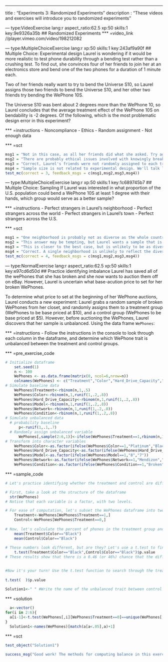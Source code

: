 --- 
title       : "Experiments 3: Randomized Experiments"
description : "These videos and exercises will introduce you to randomized experiments"

--- type:VideoExercise lang:r aspect_ratio:62.5 xp:50 skills:1 key:9e9326a35b
## Randomized Experiments
*** =video_link
//player.vimeo.com/video/198212082


--- type:MultipleChoiceExercise lang:r xp:50 skills:1 key:243af9a90f
## Multiple Choice: Experimental design
Laurel is wondering if it would be more realistic to test phone durability through a bending test rather than a crushing test. To find out, she convinces four of her friends to join her at an electronics store and bend one of the two phones for a duration of 1 minute each. 

Two of her friends really want to try to bend the Universe S10, so Laurel assigns those two friends to bend the Universe S10, and her other two friends try bending the WePhone 10S. 

The Universe S10 was bent about 2 degrees more than the WePhone 10, so Laurel concludes that the average treatment effect of the WePhone 10S on bendability is -2 degrees. Of the following, which is the most problematic design error in this experiment?


*** =instructions
- Noncompliance
- Ethics
- Random assignment
- Not enough data

*** =sct
```{r}
msg1 = "Not in this case, as all her friends did what she asked. Try again"
msg2 = "There are probably ethical issues involved with knowingly breaking things in a store, but from a scientific perspective, there's a bigger experiment design issue than that. Try again"
msg3 = "Correct, Laurel's friends were not randomly assigned to each treatment. Instead, she assigned them based on their own preferences, which could lead to confounded results. For example, what if the Universe S10 testers hated Universe phones, so tried harder to damage them?"
msg4 = "Sample size is not related to experimental design. We'll talk later about how sample size matters in making inference about experimental results."
test_mc(correct = 3, feedback_msgs = c(msg1,msg2,msg3,msg4))
```

--- type:MultipleChoiceExercise lang:r xp:50 skills:1 key:1c689745b7
## Multiple Choice: Sampling
If Laurel was interested in what proportion of the U.S. population could bend a WePhone 10S at least 1 degree with their hands, which group would serve as a better sample?


*** =instructions
- Perfect strangers in Laurel's neighborhood
- Perfect strangers across the world
- Perfect strangers in Laurel's town
- Perfect strangers across the U.S.

*** =sct
```{r}
msg1 = "One neighborhood is probably not as diverse as the whole country, so try another option"
msg2 = "This answer may be tempting, but Laurel wants a sample that is reflective of the U.S. population"
msg3 = "This is closer to the best case, but is unlikely to be as diverse as the whole U.S. Try again"
msg4 = "Correct. A single neighborhood is unlikely to reflect the diversity of the whole country, and involving people across the world brings in a lot of complicating confounders. People in her town is closer to ideal, but really to get a true representation of the US population, you need to survey strangers across the US"
test_mc(correct = 4, feedback_msgs = c(msg1,msg2,msg3,msg4))
```


--- type:NormalExercise lang:r aspect_ratio:62.5 xp:50 skills:1 key:e97cd6d50d
## Practice identifying imbalance
Laurel has saved all of the wePhones that she has broken and she now wants to auction them off on eBay. However, Laurel is uncertain what base-acution price to set for her broken WePhones. 

To determine what price to set at the beginning of her WePhone auctions, Laurel conducts a new experiment: Laurel grabs a random sample of broken WePhones from her closet, and randomly assigns them to a treatment group (WePhones to be base priced at $10), and a control group (WePhones to be base priced at $5). However, before auctioning the WePhones, Laurel discovers that her sample is unbalanced. Using the data frame `WePhones`:

*** =instructions
- Follow the instructions in the console to look through each column in the dataframe, and determine which WePhone trait is unbalanced between the treatment and control groups.

*** =pre_exercise_code
```{r}
# Initialize dataframe
    set.seed(1)
    n <- 100
    WePhones <- as.data.frame(matrix(0, ncol=6,nrow=n))
    colnames(WePhones) <- c("Treatment","Color","Hard_Drive_Capacity","Model","Condition","Network")
# Simulate baseline data
    WePhones$Treatment<-rbinom(n,1,.5)
    WePhones$Color<-rbinom(n,1,runif(1,.2,.8))
    WePhones$Hard_Drive_Capacity<-rbinom(n,1,runif(1,.2,.8))
    WePhones$Model<-rbinom(n,1,runif(1,.2,.8))
    WePhones$Network<-rbinom(n,1,runif(1,.2,.8))
    WePhones$Condition<-rbinom(n,1,runif(1,.2,.8))
# Simulate unbalanced data
  # probability baseline
      p<-runif(1,.1,.7)
  # Randomly assign unbalanced variable
      WePhones[,sample(2:6,1)]<-ifelse(WePhones$Treatment==1,rbinom(n,1,p),rbinom(n,1,p+.2))
# Transform into character variables
    WePhones$Color<-as.factor(ifelse(WePhones$Color==1,"Platinum","Black"))
    WePhones$Hard_Drive_Capacity<-as.factor(ifelse(WePhones$Hard_Drive_Capacity==1,"64gb","32gb"))
    WePhones$Model<-as.factor(ifelse(WePhones$Model==1,"8","7"))
    WePhones$Network<-as.factor(ifelse(WePhones$Network==1,"Mendizon","Trot"))
    WePhones$Condition<-as.factor(ifelse(WePhones$Condition==1,"Broken","In_Pieces"))
```
*** =sample_code
```{r}
# Let's practice identifying whether the treatment and control are different for Color:

# First, take a look at the structure of the dataframe
  str(WePhones) 
# Notice that each variable is a factor, with two levels. 

# For ease of computation, let's subset the WePhones dataframe into two new dataframes, one for phones in the treatment, and one for phones in the control
    Treatment<-WePhones[WePhones$Treatment==1,]
    Control<-WePhones[WePhones$Treatment==0,]
    
# Now, let's calculate the percent of phones in the treatment group and control group that are "Black"
    mean(Treatment$Color=="Black")
    mean(Control$Color=="Black")
  
# These numbers look different, but are they? Let's use a t.test to find out. The p.value derived from a t.test function computes the probability that the difference in the means between two sets of numbers (vectors) is equal to 0.
    t.test(Treatment$Color=="Black",Control$Color=="Black")$p.value
# These results show that there is a 0.46 (or 46%) chance that the difference in the means between the number of black phones in the treatment and control groups is equal to 0. In other words, it is fairly likely that the number of black phones in the treatment and control groups are the same. Typically, we only refute the null-hypothesis (in this case, that the phone specifications are imbalanced) when there is less than a 5% chance of it being true. Also, since there are only two different colors in the treatment and control groups, we do not need to test whether they have roughly the same proportion of platinum phones - the results will be identical.  

          
#Now it's your turn! Use the t.test function to search through the treatment and control groups of each other specification between the phones until you find one that is imbalanced (i.e. where the probability that the mean difference between the specification in the treatment and control groups i less than 5%).
        
t.test(  )$p.value
      
Solution1<-" " #Write the name of the unbalanced trait between control and treatment groups (precisely)

```
*** =solution
```{r}

  a<-vector()
for(i in 2:6){
  a[i-1]<-t.test(WePhones[,i][WePhones$Treatment==0]==unique(WePhones[,i])[1],WePhones[,i][WePhones$Treatment==1]==unique(WePhones[,i])[1])$p.value
}    
  Solution1<-names(WePhones)[match(a[a<.05],a)+1]
```
*** =sct
```{r}
test_object("Solution1")

success_msg("Good work! The methods for computing balance in this exercise are very common to experimental research. While we walked you through the steps this time, some of the later problems will be less guided. You may want to return to this exercise and look at how we computed imbalance if you ever get stuck in later ones.")
```
